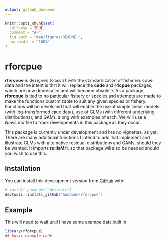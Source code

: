 ```yaml
---
output: github_document
---
```


<!-- README.md is generated from README.Rmd.  Please edit that file -->

```r
knitr::opts_chunk$set(
  collapse = TRUE,
  comment = "#>",
  fig.path = "man/figures/README-",
  out.width = "100%"
)
```

# rforcpue

<!-- badges: start -->
<!-- badges: end -->

__rforcpue__ is designed to assist with the standardization of fisheries cpue data and the intent is that it will replace the __cede__ and __r4cpue__ packages, which are now deprecated and will become obsolete. As a package, __rforcpue__ is tied to no particular fishery or species and attempts are made to make the functions customizable to suit any given species or fishery. Functions will be developed that will enable the use of simple linear models (with log-transformed cpue data), use of GLMs (with different underlying distributions), and GAMs, along with examples of each. We will use a _News.md_ file to track developments in this package as they occur.

This package is currently under development and has no vignettes, as yet. There are many additional functions I intend to add that implement and illustrate GLMs with alternative residual distributions and GAMs, should they be wanted. It imports __rutilsMH__, so that package will also be needed should you wish to use this.  

## Installation

You can install this development version from [GitHub](https://github.com/) with:

``` r
# install.packages("devtools")
devtools::install_github("haddonm/rforcpue")
```
## Example

This will need to wait until I have some exampe data built in.

```r
library(rforcpue)
## basic example code
```
